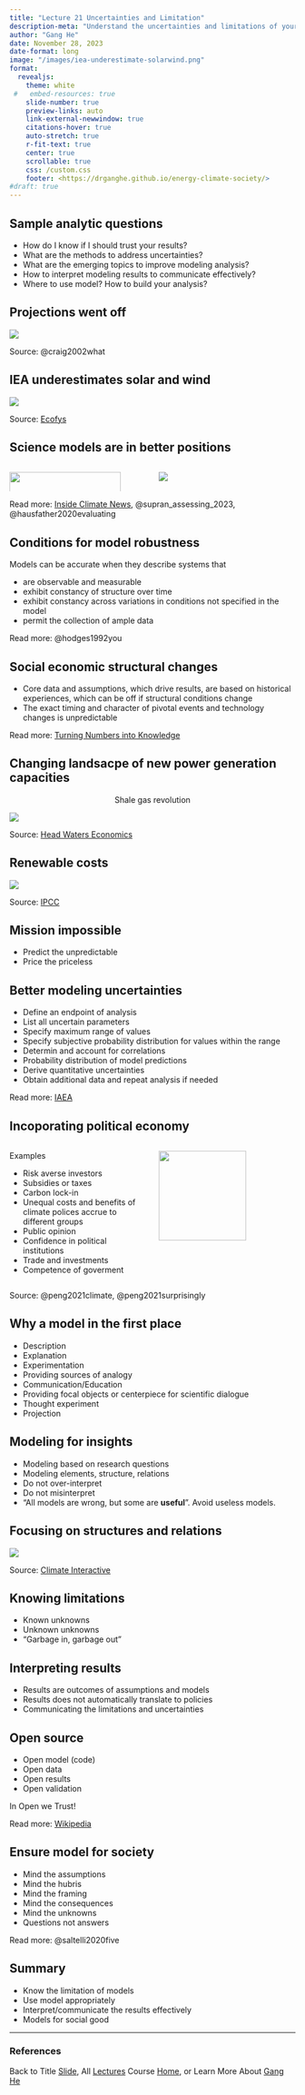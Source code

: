 ```yaml
---
title: "Lecture 21 Uncertainties and Limitation"
description-meta: "Understand the uncertainties and limitations of your analysis"
author: "Gang He"
date: November 28, 2023
date-format: long
image: "/images/iea-underestimate-solarwind.png"
format:
  revealjs:
    theme: white
 #   embed-resources: true
    slide-number: true
    preview-links: auto
    link-external-newwindow: true
    citations-hover: true
    auto-stretch: true
    r-fit-text: true
    center: true
    scrollable: true
    css: /custom.css
    footer: <https://drganghe.github.io/energy-climate-society/>
#draft: true    
---
```


## Sample analytic questions

-   How do I know if I should trust your results?\
-   What are the methods to address uncertainties?\
-   What are the emerging topics to improve modeling analysis?\
-   How to interpret modeling results to communicate effectively?\
-   Where to use model? How to build your analysis?  


## Projections went off

![](/images/1970s-projections-us-energy.png){fig-align="center"}

::: footer
Source: @craig2002what
:::


## IEA underestimates solar and wind

![](/images/iea-underestimate-solarwind.png){fig-align="center"}

::: footer
Source: [Ecofys](http://energypost.eu/world-energy-outlook-hides-real-potential-renewables/)
:::



## Science models are in better positions

::: columns

::: {.column width="50%"}
![](/images/science.abk0063-exxon-vs-historical.jpg){fig-align="center" width="90%"}
:::

::: {.column width="50%"}
![](/images/obervation-vs-models.png){fig-align="center"}
:::

:::

::: footer
Read more: [Inside Climate News](https://insideclimatenews.org/news/22092015/exxon-confirmed-global-warming-consensus-in-1982-with-in-house-climate-models/), @supran_assessing_2023, @hausfather2020evaluating
:::


## Conditions for model robustness

Models can be accurate when they describe systems that  

- are observable and measurable  
- exhibit constancy of structure over time  
- exhibit constancy across variations in conditions not specified in the model  
- permit the collection of ample data

::: footer
Read more: @hodges1992you
:::


## Social economic structural changes

- Core data and assumptions, which drive results, are based on historical experiences, which can be off if structural conditions change  
- The exact timing and character of pivotal events and technology changes is unpredictable

::: footer
Read more: [Turning Numbers into Knowledge](https://www.koomey.com/books.html)
:::


## Changing landsacpe of new power generation capacities

<center> Shale gas revolution </center>

![](/images/new-power-capacity.png){fig-align="center"}

::: footer
Source: [Head Waters Economics](https://headwaterseconomics.org/economic-development/evolution-electricity-generation/)
:::


## Renewable costs

![](/images/ipcc-re-costs.png){fig-align="center"}

::: footer
Source: [IPCC](https://www.ipcc.ch/report/ar6/wg3/figures/summary-for-policymakers/figure-spm-3/)
:::


## Mission impossible

- Predict the unpredictable  
- Price the priceless  


## Better modeling uncertainties {.smaller}

- Define an endpoint of analysis  
- List all uncertain parameters  
- Specify maximum range of values  
- Specify subjective probability distribution for values within the range  
- Determin and account for correlations  
- Probability distribution of model predictions  
- Derive quantitative uncertainties 
- Obtain additional data and repeat analysis if needed  

::: footer
Read more: [IAEA](https://inis.iaea.org/collection/NCLCollectionStore/_Public/24/045/24045072.pdf)
:::


## Incoporating political economy

::: columns

::: {.column width="50%"}

::: r-fit-text

Examples 

- Risk averse investors  
- Subsidies or taxes  
- Carbon lock-in  
- Unequal costs and benefits of climate polices accrue to different groups  
- Public opinion  
- Confidence in political institutions  
- Trade and investments  
- Competence of goverment  

:::

:::

::: {.column width="50%"}
![](/images/state-level-support-climate.webp){fig-align="center" width="80%"}
:::

:::

::: footer
Source: @peng2021climate, @peng2021surprisingly
:::


## Why a model in the first place{.smaller}

- Description  
- Explanation  
- Experimentation  
- Providing sources of analogy  
- Communication/Education  
- Providing focal objects or centerpiece for scientific dialogue  
- Thought experiment  
- Projection  


## Modeling for insights

- Modeling based on research questions  
- Modeling elements, structure, relations  
- Do not over-interpret  
- Do not misinterpret  
- "All models are wrong, but some are **useful**". Avoid useless models.  


## Focusing on structures and relations

![](/images/en-roads-structure.png){fig-align="center"}

::: footer
Source: [Climate Interactive](https://www.climateinteractive.org/en-roads/)
:::


## Knowing limitations

- Known unknowns  
- Unknown unknowns  
- "Garbage in, garbage out"  


## Interpreting results

- Results are outcomes of assumptions and models  
- Results does not automatically translate to policies  
- Communicating the limitations and uncertainties  


## Open source 

- Open model (code)  
- Open data  
- Open results  
- Open validation  

In Open we Trust! 

::: footer
Read more: [Wikipedia](https://en.wikipedia.org/wiki/Open_energy_system_models)
:::


## Ensure model for society

- Mind the assumptions  
- Mind the hubris  
- Mind the framing  
- Mind the consequences  
- Mind the unknowns  
- Questions not answers  

::: footer
Read more: @saltelli2020five
:::


## Summary

-   Know the limitation of models\
-   Use model appropriately\
-   Interpret/communicate the results effectively\
-   Models for social good  


------------------------------------------------------------------------

### References

::: {#refs}
:::

::: footer
Back to Title [Slide](lecture21.qmd), All [Lectures](schedule.qmd) Course [Home](https://drganghe.github.io/energy-climate-society/), or Learn More About [Gang He](https://drganghe.github.io)
:::
